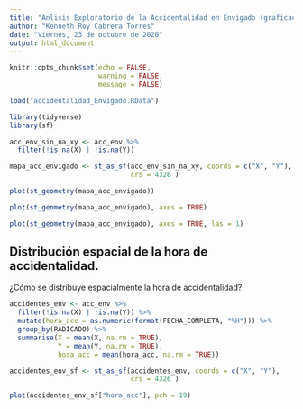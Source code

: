 ```yaml
---
title: "Anlisis Exploratorio de la Accidentalidad en Envigado (graficacion)"
author: "Kenneth Roy Cabrera Torres"
date: "Viernes, 23 de octubre de 2020"
output: html_document
---
```


```r
knitr::opts_chunk$set(echo = FALSE,
                      warning = FALSE,
                      message = FALSE)
```

```r
load("accidentalidad_Envigado.RData")
```

```r
library(tidyverse)
library(sf)
```


```r
acc_env_sin_na_xy <- acc_env %>% 
  filter(!is.na(X) | !is.na(Y))
```


```r

mapa_acc_envigado <- st_as_sf(acc_env_sin_na_xy, coords = c("X", "Y"),
                              crs = 4326 )
```


```r
plot(st_geometry(mapa_acc_envigado))
```


```r
plot(st_geometry(mapa_acc_envigado), axes = TRUE)
```

```r
plot(st_geometry(mapa_acc_envigado), axes = TRUE, las = 1)
```

## Distribución espacial de la hora de accidentalidad.

¿Cómo se distribuye espacialmente la hora de accidentalidad?

```r
accidentes_env <- acc_env %>% 
  filter(!is.na(X) | !is.na(Y)) %>% 
  mutate(hora_acc = as.numeric(format(FECHA_COMPLETA, "%H"))) %>% 
  group_by(RADICADO) %>% 
  summarise(X = mean(X, na.rm = TRUE),
            Y = mean(Y, na.rm = TRUE),
            hora_acc = mean(hora_acc, na.rm = TRUE))
```



```r
accidentes_env_sf <- st_as_sf(accidentes_env, coords = c("X", "Y"),
                              crs = 4326 )
```


```r
plot(accidentes_env_sf["hora_acc"], pch = 19)
```

